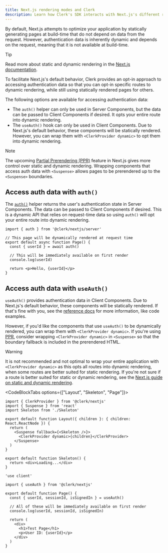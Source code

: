 ```yaml
---
title: Next.js rendering modes and Clerk
description: Learn how Clerk's SDK interacts with Next.js's different rendering modes.
---
```


By default, Next.js attempts to optimize your application by statically generating pages at build-time that do not depend on data from the request. However, authentication data is inherently dynamic and depends on the request, meaning that it is not available at build-time.

> [!TIP]
> Read more about static and dynamic rendering in the [Next.js documentation](https://nextjs.org/learn/dashboard-app/static-and-dynamic-rendering).

To facilitate Next.js's default behavior, Clerk provides an opt-in approach to accessing authentication data so that you can opt-in specific routes to dynamic rendering, while still using statically rendered pages for others.

The following options are available for accessing authentication data:

- The `auth()` helper can only be used in Server Components, but the data can be passed to Client Components if desired. It opts your entire route into dynamic rendering.
- The `useAuth()` hook can only be used in Client Components. Due to Next.js's default behavior, these components will be statically rendered. However, you can wrap them with `<ClerkProvider dynamic>` to opt them into dynamic rendering.

> [!NOTE]
> The upcoming [Partial Prerendering (PPR)](https://nextjs.org/docs/app/building-your-application/rendering/partial-prerendering) feature in Next.js gives more control over static and dynamic rendering. Wrapping components that access auth data with `<Suspense>` allows pages to be prerendered up to the `<Suspense>` boundaries.

## Access auth data with `auth()`

The [`auth()`](/docs/references/nextjs/auth) helper returns the user's authentication state in Server Components. The data can be passed to Client Components if desired. This is a dynamic API that relies on request-time data so using `auth()` will opt your entire route into dynamic rendering.

```tsx
import { auth } from '@clerk/nextjs/server'

// This page will be dynamically rendered at request time
export default async function Page() {
  const { userId } = await auth()

  // This will be immediately available on first render
  console.log(userId)

  return <p>Hello, {userId}</p>
}
```

## Access auth data with `useAuth()`

`useAuth()` provides authentication data in Client Components. Due to Next.js's default behavior, these components will be statically rendered. If that's fine with you, see the [reference docs](/docs/hooks/use-auth) for more information, like code examples.

However, if you'd like the components that use `useAuth()` to be dynamically rendered, you can wrap them with `<ClerkProvider dynamic>`. If you're using [PPR](https://nextjs.org/docs/app/building-your-application/rendering/partial-prerendering), consider wrapping `<ClerkProvider dynamic>` in `<Suspense>` so that the boundary fallback is included in the prerendered HTML.

> [!WARNING]
> It is not recommended and not optimal to wrap your entire application with `<ClerkProvider dynamic>` as this opts all routes into dynamic rendering, when some routes are better suited for static rendering. If you're not sure if a route is better suited for static or dynamic rendering, see the [Next.js guide on static and dynamic rendering](https://nextjs.org/learn/dashboard-app/static-and-dynamic-rendering).

<CodeBlockTabs options={["Layout", "Skeleton", "Page"]}>
  ```tsx {{ filename: 'app/example/layout.tsx' }}
  import { ClerkProvider } from '@clerk/nextjs'
  import { Suspense } from 'react'
  import Skeleton from './Skeleton'

  export default function Layout({ children }: { children: React.ReactNode }) {
    return (
      <Suspense fallback={<Skeleton />}>
        <ClerkProvider dynamic>{children}</ClerkProvider>
      </Suspense>
    )
  }
  ```

  ```tsx {{ filename: 'app/example/Skeleton.tsx' }}
  export default function Skeleton() {
    return <div>Loading...</div>
  }
  ```

  ```tsx {{ filename: 'app/example/page.tsx' }}
  'use client'

  import { useAuth } from '@clerk/nextjs'

  export default function Page() {
    const { userId, sessionId, isSignedIn } = useAuth()

    // All of these will be immediately available on first render
    console.log(userId, sessionId, isSignedIn)

    return (
      <div>
        <h1>Test Page</h1>
        <p>User ID: {userId}</p>
      </div>
    )
  }
  ```
</CodeBlockTabs>
